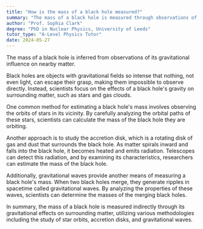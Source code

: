 ```yaml
---
title: "How is the mass of a black hole measured?"
summary: "The mass of a black hole is measured through observations of its gravitational effects on surrounding matter."
author: "Prof. Sophia Clark"
degree: "PhD in Nuclear Physics, University of Leeds"
tutor_type: "A-Level Physics Tutor"
date: 2024-05-27
---
```


The mass of a black hole is inferred from observations of its gravitational influence on nearby matter.

Black holes are objects with gravitational fields so intense that nothing, not even light, can escape their grasp, making them impossible to observe directly. Instead, scientists focus on the effects of a black hole's gravity on surrounding matter, such as stars and gas clouds.

One common method for estimating a black hole's mass involves observing the orbits of stars in its vicinity. By carefully analyzing the orbital paths of these stars, scientists can calculate the mass of the black hole they are orbiting.

Another approach is to study the accretion disk, which is a rotating disk of gas and dust that surrounds the black hole. As matter spirals inward and falls into the black hole, it becomes heated and emits radiation. Telescopes can detect this radiation, and by examining its characteristics, researchers can estimate the mass of the black hole.

Additionally, gravitational waves provide another means of measuring a black hole's mass. When two black holes merge, they generate ripples in spacetime called gravitational waves. By analyzing the properties of these waves, scientists can determine the masses of the merging black holes.

In summary, the mass of a black hole is measured indirectly through its gravitational effects on surrounding matter, utilizing various methodologies including the study of star orbits, accretion disks, and gravitational waves.
    
